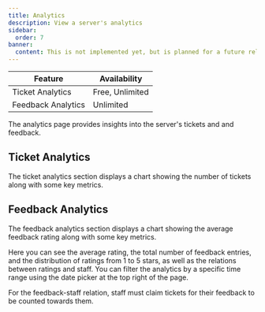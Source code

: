 ```yaml
---
title: Analytics
description: View a server's analytics
sidebar:
  order: 7
banner:
  content: This is not implemented yet, but is planned for a future release.
---
```



<UnlimitedBanner partial />

| Feature            | Availability    |
| ------------------ | --------------- |
| Ticket Analytics   | Free, Unlimited |
| Feedback Analytics | Unlimited       |

The analytics page provides insights into the server's tickets and and feedback.

## Ticket Analytics

The ticket analytics section displays a chart showing the number of tickets along with some key metrics.

## Feedback Analytics

The feedback analytics section displays a chart showing the average feedback rating along with some key metrics.

Here you can see the average rating, the total number of feedback entries, and the distribution of ratings from 1 to 5 stars, as well as the relations between ratings and staff.
You can filter the analytics by a specific time range using the date picker at the top right of the page.

<Aside type="note">
  For the feedback-staff relation, staff must claim tickets for their feedback
  to be counted towards them.
</Aside>

